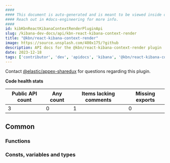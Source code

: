 ```yaml
---
####
#### This document is auto-generated and is meant to be viewed inside our experimental, new docs system.
#### Reach out in #docs-engineering for more info.
####
id: kibKbnReactKibanaContextRenderPluginApi
slug: /kibana-dev-docs/api/kbn-react-kibana-context-render
title: "@kbn/react-kibana-context-render"
image: https://source.unsplash.com/400x175/?github
description: API docs for the @kbn/react-kibana-context-render plugin
date: 2023-12-18
tags: ['contributor', 'dev', 'apidocs', 'kibana', '@kbn/react-kibana-context-render']
---
```




Contact [@elastic/appex-sharedux](https://github.com/orgs/elastic/teams/appex-sharedux) for questions regarding this plugin.

**Code health stats**

| Public API count  | Any count | Items lacking comments | Missing exports |
|-------------------|-----------|------------------------|-----------------|
| 3 | 0 | 1 | 0 |

## Common

### Functions
<DocDefinitionList data={kbnReactKibanaContextRenderObj.common.functions}/>

### Consts, variables and types
<DocDefinitionList data={kbnReactKibanaContextRenderObj.common.misc}/>

